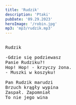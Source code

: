 ```yaml
---
title: 'Rudzik'
description: 'Ptaki'
pubDate: '09.29.2023'
heroImage: '/robin.jpg'
mp3: 'mp3/rudzik.mp3'
---
```

<pre>
  
Rudzik

-Gdzie się podziewasz 
Panie Rudziku?!
Hop! Hop! - krzyczy żona. 
- Muszki w koszyku!

Pan Rudzik marudzi
Brzuch krągły wypina
Zaspał. Zapomniał
To nie jego wina
  
</pre>
